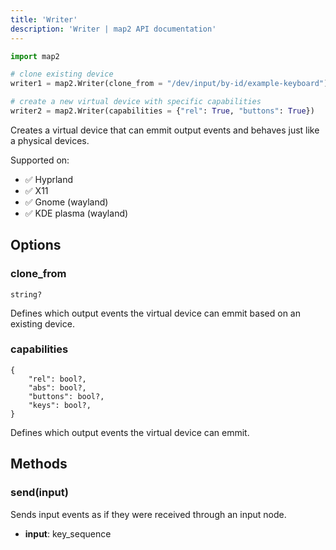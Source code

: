 ```yaml
---
title: 'Writer'
description: 'Writer | map2 API documentation'
---
```



```python
import map2

# clone existing device
writer1 = map2.Writer(clone_from = "/dev/input/by-id/example-keyboard")

# create a new virtual device with specific capabilities
writer2 = map2.Writer(capabilities = {"rel": True, "buttons": True})
```


Creates a virtual device that can emmit output events and behaves just like
a physical devices.


Supported on:
- ✅ Hyprland
- ✅ X11
- ✅ Gnome (wayland)
- ✅ KDE plasma (wayland)


## Options


### clone_from

```
string?
```

Defines which output events the virtual device can emmit based on an existing device.


### capabilities

```
{
    "rel": bool?,
    "abs": bool?,
    "buttons": bool?,
    "keys": bool?,
}
```

Defines which output events the virtual device can emmit.


## Methods

### send(input)

Sends input events as if they were received through an input node.

- **input**: key_sequence
